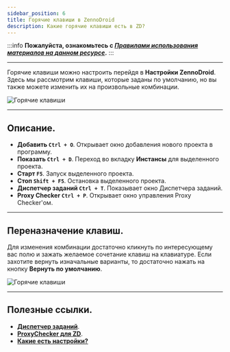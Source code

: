```yaml
---
sidebar_position: 6
title: Горячие клавиши в ZennoDroid
description: Какие горячие клавиши есть в ZD?
---
```


:::info **Пожалуйста, ознакомьтесь с [*Правилами использования материалов на данном ресурсе*](../Disclaimer).**
:::
_______________________________________________
Горячие клавиши можно настроить перейдя в **Настройки ZennoDroid**. Здесь мы рассмотрим клавиши, которые заданы по умолчанию, но вы также можете изменить их на произвольные комбинации.  

![Горячие клавиши](./assets/Hot_Keys/Hot_Keys_pic1.png)
_______________________________________________
## Описание.  
- **Добавить `Ctrl + O`**. Открывает окно добавления нового проекта в программу.  
- **Показать `Ctrl + D`**. Переход во вкладку **Инстансы** для выделенного проекта. 
- **Старт `F5`**. Запуск выделенного проекта.  
- **Стоп `Shift + F5`**. Остановка выделенного проекта. 
- **Диспетчер заданий `Ctrl + T`**. Показывает окно Диспетчера заданий.  
- **Proxy Checker `Ctrl + P`**. Открывает окно управления Proxy Checker'ом.  
_______________________________________________
## Переназначение клавиш.  
Для изменения комбинации достаточно кликнуть по интересующему вас полю и зажать желаемое сочетание клавиш на клавиатуре. Если захотите вернуть изначальные варианты, то достаточно нажать на кнопку **Вернуть по умолчанию**.

![Горячие клавиши](./assets/Hot_Keys/Hot_Keys_pic2.gif)  
_______________________________________________
## Полезные ссылки.    
- [**Диспетчер заданий**](./Task_Manager).  
- [**ProxyChecker для ZD**](../Installation/ProxyCheckerZD).  
- [**Какие есть настройки?**](../category/настройки)


